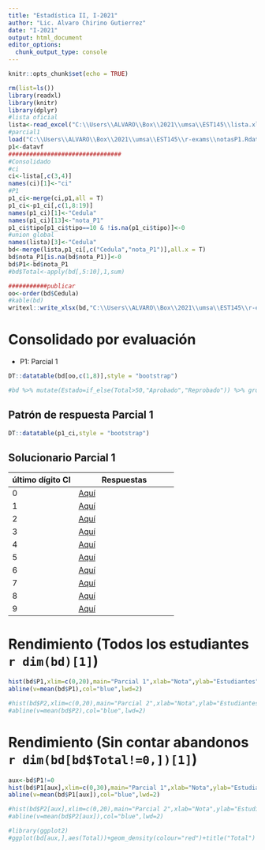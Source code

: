 ```yaml
---
title: "Estadística II, I-2021"
author: "Lic. Alvaro Chirino Gutierrez"
date: "I-2021"
output: html_document
editor_options: 
  chunk_output_type: console
---
```


```r
knitr::opts_chunk$set(echo = TRUE)
```

```r
rm(list=ls())
library(readxl)
library(knitr)
library(dplyr)
#lista oficial
lista<-read_excel("C:\\Users\\ALVARO\\Box\\2021\\umsa\\EST145\\lista.xls")
#parcial1
load("C:\\Users\\ALVARO\\Box\\2021\\umsa\\EST145\\r-exams\\notasP1.Rdata")
p1<-datavf
################################
#Consolidado
#ci
ci<-lista[,c(3,4)]
names(ci)[1]<-"ci"
#P1
p1_ci<-merge(ci,p1,all = T)
p1_ci<-p1_ci[,c(1,8:19)]
names(p1_ci)[1]<-"Cedula"
names(p1_ci)[13]<-"nota_P1"
p1_ci$tipo[p1_ci$tipo==10 & !is.na(p1_ci$tipo)]<-0
#union global
names(lista)[3]<-"Cedula"
bd<-merge(lista,p1_ci[,c("Cedula","nota_P1")],all.x = T)
bd$nota_P1[is.na(bd$nota_P1)]<-0
bd$P1<-bd$nota_P1
#bd$Total<-apply(bd[,5:10],1,sum)

###########publicar 
oo<-order(bd$Cedula)
#kable(bd)
writexl::write_xlsx(bd,"C:\\Users\\ALVARO\\Box\\2021\\umsa\\EST145\\r-exams\\consolidado_v0.xlsx")
```

# Consolidado por evaluación

* P1: Parcial 1

```r
DT::datatable(bd[oo,c(1,8)],style = "bootstrap")

#bd %>% mutate(Estado=if_else(Total>50,"Aprobado","Reprobado")) %>% group_by(Estado) %>% count() %>% kable()
```

## Patrón de respuesta Parcial 1

```r
DT::datatable(p1_ci,style = "bootstrap")
```

## Solucionario Parcial 1

último dígito CI | Respuestas
------|---------
0 | [Aquí](https://alvarolimber.github.io/notas/EST145_I2021/p1_sol_00.pdf)
1 | [Aquí](https://alvarolimber.github.io/notas/EST145_I2021/p1_sol_01.pdf)
2 | [Aquí](https://alvarolimber.github.io/notas/EST145_I2021/p1_sol_02.pdf)
3 | [Aquí](https://alvarolimber.github.io/notas/EST145_I2021/p1_sol_03.pdf)
4 | [Aquí](https://alvarolimber.github.io/notas/EST145_I2021/p1_sol_04.pdf)
5 | [Aquí](https://alvarolimber.github.io/notas/EST145_I2021/p1_sol_05.pdf)
6 | [Aquí](https://alvarolimber.github.io/notas/EST145_I2021/p1_sol_06.pdf)
7 | [Aquí](https://alvarolimber.github.io/notas/EST145_I2021/p1_sol_07.pdf)
8 | [Aquí](https://alvarolimber.github.io/notas/EST145_I2021/p1_sol_08.pdf)
9 | [Aquí](https://alvarolimber.github.io/notas/EST145_I2021/p1_sol_09.pdf)

# Rendimiento (Todos los estudiantes `r dim(bd)[1]`)

```r
hist(bd$P1,xlim=c(0,20),main="Parcial 1",xlab="Nota",ylab="Estudiantes")
abline(v=mean(bd$P1),col="blue",lwd=2)

#hist(bd$P2,xlim=c(0,20),main="Parcial 2",xlab="Nota",ylab="Estudiantes")
#abline(v=mean(bd$P2),col="blue",lwd=2)
```

# Rendimiento (Sin contar abandonos `r dim(bd[bd$Total!=0,])[1]`)

```r
aux<-bd$P1!=0
hist(bd$P1[aux],xlim=c(0,30),main="Parcial 1",xlab="Nota",ylab="Estudiantes")
abline(v=mean(bd$P1[aux]),col="blue",lwd=2)

#hist(bd$P2[aux],xlim=c(0,20),main="Parcial 2",xlab="Nota",ylab="Estudiantes")
#abline(v=mean(bd$P2[aux]),col="blue",lwd=2)

#library(ggplot2)
#ggplot(bd[aux,],aes(Total))+geom_density(colour="red")+title("Total")
```
